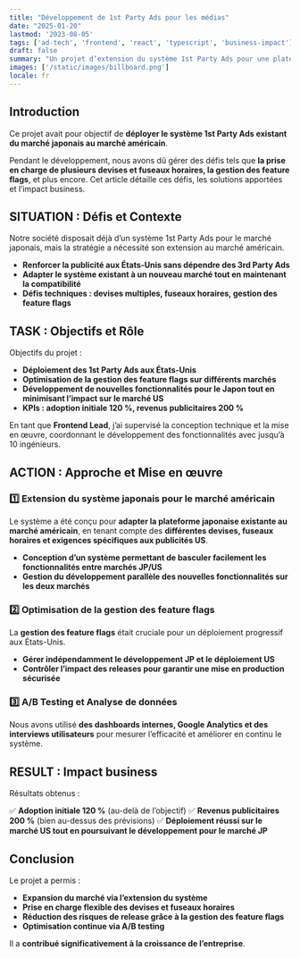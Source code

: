 ```yaml
---
title: "Développement de 1st Party Ads pour les médias"
date: "2025-01-20"
lastmod: '2023-08-05'
tags: ['ad-tech', 'frontend', 'react', 'typescript', 'business-impact']
draft: false
summary: "Un projet d’extension du système 1st Party Ads pour une plateforme média américaine. Approche technique et impact business expliqués."
images: ['/static/images/billboard.png']
locale: fr
---
```


## Introduction

Ce projet avait pour objectif de **déployer le système 1st Party Ads existant du marché japonais au marché américain**.

Pendant le développement, nous avons dû gérer des défis tels que **la prise en charge de plusieurs devises et fuseaux horaires, la gestion des feature flags**, et plus encore. Cet article détaille ces défis, les solutions apportées et l’impact business.

<TOCInline toc={props.toc} exclude="Introduction" />

## SITUATION : Défis et Contexte

Notre société disposait déjà d’un système 1st Party Ads pour le marché japonais, mais la stratégie a nécessité son extension au marché américain.

- **Renforcer la publicité aux États-Unis sans dépendre des 3rd Party Ads**
- **Adapter le système existant à un nouveau marché tout en maintenant la compatibilité**
- **Défis techniques : devises multiples, fuseaux horaires, gestion des feature flags**

## TASK : Objectifs et Rôle

Objectifs du projet :

- **Déploiement des 1st Party Ads aux États-Unis**
- **Optimisation de la gestion des feature flags sur différents marchés**
- **Développement de nouvelles fonctionnalités pour le Japon tout en minimisant l’impact sur le marché US**
- **KPIs : adoption initiale 120 %, revenus publicitaires 200 %**

En tant que **Frontend Lead**, j’ai supervisé la conception technique et la mise en œuvre, coordonnant le développement des fonctionnalités avec jusqu’à 10 ingénieurs.

## ACTION : Approche et Mise en œuvre

### 1️⃣ Extension du système japonais pour le marché américain

Le système a été conçu pour **adapter la plateforme japonaise existante au marché américain**, en tenant compte des **différentes devises, fuseaux horaires et exigences spécifiques aux publicités US**.

- **Conception d’un système permettant de basculer facilement les fonctionnalités entre marchés JP/US**
- **Gestion du développement parallèle des nouvelles fonctionnalités sur les deux marchés**

### 2️⃣ Optimisation de la gestion des feature flags

La **gestion des feature flags** était cruciale pour un déploiement progressif aux États-Unis.

- **Gérer indépendamment le développement JP et le déploiement US**
- **Contrôler l’impact des releases pour garantir une mise en production sécurisée**

### 3️⃣ A/B Testing et Analyse de données

Nous avons utilisé **des dashboards internes, Google Analytics et des interviews utilisateurs** pour mesurer l’efficacité et améliorer en continu le système.

## RESULT : Impact business

Résultats obtenus :

✅ **Adoption initiale 120 %** (au-delà de l’objectif)
✅ **Revenus publicitaires 200 %** (bien au-dessus des prévisions)
✅ **Déploiement réussi sur le marché US tout en poursuivant le développement pour le marché JP**

## Conclusion

Le projet a permis :

- **Expansion du marché via l’extension du système**
- **Prise en charge flexible des devises et fuseaux horaires**
- **Réduction des risques de release grâce à la gestion des feature flags**
- **Optimisation continue via A/B testing**

Il a **contribué significativement à la croissance de l’entreprise**.
